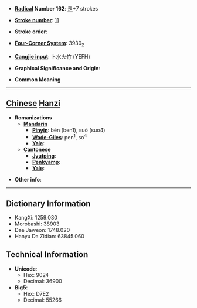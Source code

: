 * '''[[Wiktionary:Chinese radical index| Radical]] Number 162''': [[Wiktionary:Chinese radical index 辵|辵]]+7 strokes

* '''[[Wiktionary:Chinese total strokes index|Stroke number]]''': [[Wiktionary:Chinese total strokes index 11|11]]

* '''Stroke order''': 

* '''[[Wiktionary:Chinese four corner index|Four-Corner System]]''': 3930<sub>2</sub>

* '''[[Wiktionary:Chinese Cangjie index|Cangjie input]]''': 卜水火竹 (YEFH)

* '''Graphical Significance and Origin''': 

* '''Common Meaning'''

----

== [[Chinese]] [[Hanzi]] ==

* '''Romanizations'''
** '''[[Mandarin]]'''
*** '''[[Pinyin]]''': bēn (ben1), suò (suo4)
*** '''[[Wade-Giles]]''': pen<sup>1</sup>, so<sup>4</sup>
*** '''[[Yale]]''': 
** '''[[Cantonese]]'''
*** '''[[Jyutping]]''':
*** '''[[Penkyamp]]''': 
*** '''[[Yale]]''': 

* '''Other info''': 

----

== Dictionary Information ==

* KangXi: 1259.030
* Morobashi: 38903
* Dae Jaweon: 1748.020
* Hanyu Da Zidian: 63845.060

== Technical Information ==

* '''Unicode''':
** Hex: 9024
** Decimal: 36900
* '''Big5''':
** Hex: D7E2
** Decimal: 55266